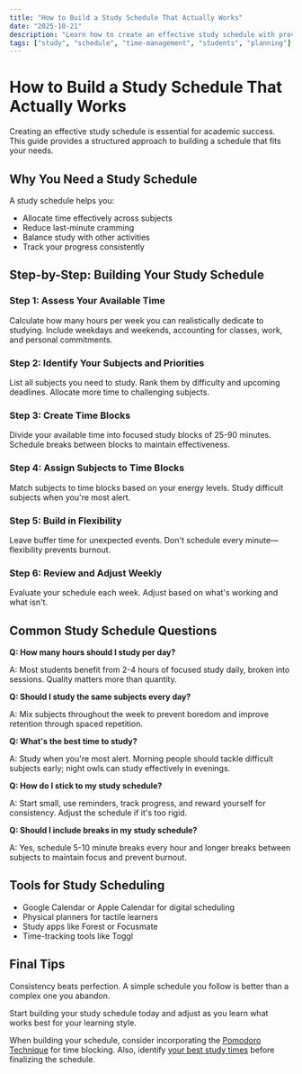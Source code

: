 ```yaml
---
title: "How to Build a Study Schedule That Actually Works"
date: "2025-10-21"
description: "Learn how to create an effective study schedule with proven time management techniques. Step-by-step guide with FAQ for students."
tags: ["study", "schedule", "time-management", "students", "planning"]
---
```


# How to Build a Study Schedule That Actually Works

Creating an effective study schedule is essential for academic success. This guide provides a structured approach to building a schedule that fits your needs.

## Why You Need a Study Schedule

A study schedule helps you:
- Allocate time effectively across subjects
- Reduce last-minute cramming
- Balance study with other activities
- Track your progress consistently

## Step-by-Step: Building Your Study Schedule

### Step 1: Assess Your Available Time

Calculate how many hours per week you can realistically dedicate to studying. Include weekdays and weekends, accounting for classes, work, and personal commitments.

### Step 2: Identify Your Subjects and Priorities

List all subjects you need to study. Rank them by difficulty and upcoming deadlines. Allocate more time to challenging subjects.

### Step 3: Create Time Blocks

Divide your available time into focused study blocks of 25-90 minutes. Schedule breaks between blocks to maintain effectiveness.

### Step 4: Assign Subjects to Time Blocks

Match subjects to time blocks based on your energy levels. Study difficult subjects when you're most alert.

### Step 5: Build in Flexibility

Leave buffer time for unexpected events. Don't schedule every minute—flexibility prevents burnout.

### Step 6: Review and Adjust Weekly

Evaluate your schedule each week. Adjust based on what's working and what isn't.

## Common Study Schedule Questions

**Q: How many hours should I study per day?**

A: Most students benefit from 2-4 hours of focused study daily, broken into sessions. Quality matters more than quantity.

**Q: Should I study the same subjects every day?**

A: Mix subjects throughout the week to prevent boredom and improve retention through spaced repetition.

**Q: What's the best time to study?**

A: Study when you're most alert. Morning people should tackle difficult subjects early; night owls can study effectively in evenings.

**Q: How do I stick to my study schedule?**

A: Start small, use reminders, track progress, and reward yourself for consistency. Adjust the schedule if it's too rigid.

**Q: Should I include breaks in my study schedule?**

A: Yes, schedule 5-10 minute breaks every hour and longer breaks between subjects to maintain focus and prevent burnout.

## Tools for Study Scheduling

- Google Calendar or Apple Calendar for digital scheduling
- Physical planners for tactile learners
- Study apps like Forest or Focusmate
- Time-tracking tools like Toggl

## Final Tips

Consistency beats perfection. A simple schedule you follow is better than a complex one you abandon.

Start building your study schedule today and adjust as you learn what works best for your learning style.

When building your schedule, consider incorporating the 
[Pomodoro Technique](/posts/pomodoro) for time blocking. Also, identify 
[your best study times](/posts/study-timing) before finalizing the schedule.